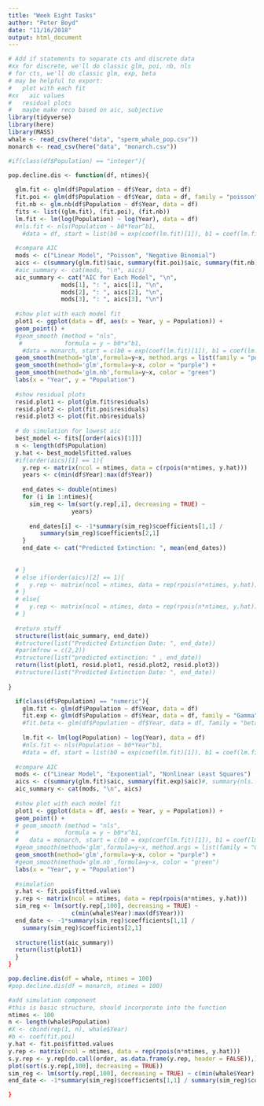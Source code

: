 ```yaml
---
title: "Week Eight Tasks"
author: "Peter Boyd"
date: "11/16/2018"
output: html_document
---
```


```r
# Add if statements to separate cts and discrete data
#xx for discrete, we'll do classic glm, poi, nb, nls
# for cts, we'll do classic glm, exp, beta
# may be helpful to export:
#   plot with each fit
#xx   aic values
#   residual plots
#   maybe make reco based on aic, subjective
library(tidyverse)
library(here)
library(MASS)
whale <- read_csv(here("data", "sperm_whale_pop.csv"))
monarch <- read_csv(here("data", "monarch.csv"))
```

```r
#if(class(df$Population) == "integer"){

pop.decline.dis <- function(df, ntimes){
  
  glm.fit <- glm(df$Population ~ df$Year, data = df)
  fit.poi <- glm(df$Population ~ df$Year, data = df, family = "poisson")
  fit.nb <- glm.nb(df$Population ~ df$Year, data = df)
  fits <- list((glm.fit), (fit.poi), (fit.nb))
  lm.fit <- lm(log(Population) ~ log(Year), data = df)
  #nls.fit <- nls(Population ~ b0*Year^b1, 
    #data = df, start = list(b0 = exp(coef(lm.fit)[1]), b1 = coef(lm.fit)[2]))
  
  #compare AIC
  mods <- c("Linear Model", "Poisson", "Negative Binomial")
  aics <- c(summary(glm.fit)$aic, summary(fit.poi)$aic, summary(fit.nb)$aic)
  #aic_summary <- cat(mods, "\n", aics)
  aic_summary <- cat("AIC for Each Model", "\n",
               mods[1], ": ", aics[1], "\n", 
               mods[2], ": ", aics[2], "\n",
               mods[3], ": ", aics[3], "\n")
  
  #show plot with each model fit
  plot1 <- ggplot(data = df, aes(x = Year, y = Population)) +
  geom_point() +
  #geom_smooth (method = "nls",
   #            formula = y ~ b0*x^b1, 
    #data = monarch, start = c(b0 = exp(coef(lm.fit)[1]), b1 = coef(lm.fit)[2]), color = "yellow") +
  geom_smooth(method='glm',formula=y~x, method.args = list(family = "poisson"), color = "orange") +
  geom_smooth(method='glm',formula=y~x, color = "purple") + 
  geom_smooth(method='glm.nb',formula=y~x, color = "green")
  labs(x = "Year", y = "Population")
  
  #show residual plots
  resid.plot1 <- plot(glm.fit$residuals)
  resid.plot2 <- plot(fit.poi$residuals)
  resid.plot3 <- plot(fit.nb$residuals)
  
  # do simulation for lowest aic
  best_model <- fits[[order(aics)[1]]]
  n <- length(df$Population)
  y.hat <- best_model$fitted.values
  #if(order(aics)[1] == 1){
    y.rep <- matrix(ncol = ntimes, data = c(rpois(n*ntimes, y.hat)))
    years <- c(min(df$Year):max(df$Year))
    
    end_dates <- double(ntimes)
    for (i in 1:ntimes){
      sim_reg <- lm(sort(y.rep[,i], decreasing = TRUE) ~
                  years)
    
      end_dates[i] <- -1*summary(sim_reg)$coefficients[1,1] /   
         summary(sim_reg)$coefficients[2,1]
    }
    end_date <- cat("Predicted Extinction: ", mean(end_dates))
    
    
  # }
  # else if(order(aics)[2] == 1){
  #   y.rep <- matrix(ncol = ntimes, data = rep(rpois(n*ntimes, y.hat)))
  # }
  # else{
  #   y.rep <- matrix(ncol = ntimes, data = rep(rpois(n*ntimes, y.hat)))
  # }
  
  #return stuff
  structure(list(aic_summary, end_date))
  #structure(list("Predicted Extinction Date: ", end_date))
  #par(mfrow = c(2,2))
  #structure(list("predicted extinction: " , end_date))
  return(list(plot1, resid.plot1, resid.plot2, resid.plot3))
  #structure(list("Predicted Extinction Date: ", end_date))
  
}
```







```r

  if(class(df$Population) == "numeric"){
    glm.fit <- glm(df$Population ~ df$Year, data = df)
    fit.exp <- glm(df$Population ~ df$Year, data = df, family = "Gamma")
    #fit.beta <- glm(df$Population ~ df$Year, data = df, family = "beta")
    
    lm.fit <- lm(log(Population) ~ log(Year), data = df)
    #nls.fit <- nls(Population ~ b0*Year^b1, 
    #data = df, start = list(b0 = exp(coef(lm.fit)[1]), b1 = coef(lm.fit)[2]))
  
  #compare AIC
  mods <- c("Linear Model", "Exponential", "Nonlinear Least Squares")
  aics <- c(summary(glm.fit)$aic, summary(fit.exp)$aic)#, summary(nls.fit)$aic)
  aic_summary <- cat(mods, "\n", aics)
  
  #show plot with each model fit
  plot1 <- ggplot(data = df, aes(x = Year, y = Population)) +
  geom_point() +
  # geom_smooth (method = "nls",
  #             formula = y ~ b0*x^b1, 
  #   data = monarch, start = c(b0 = exp(coef(lm.fit)[1]), b1 = coef(lm.fit)[2]), color = "yellow") +
  #geom_smooth(method='glm',formula=y~x, method.args = list(family = "Gamma"), color = "orange") +
  geom_smooth(method='glm',formula=y~x, color = "purple") + 
  #geom_smooth(method='glm.nb',formula=y~x, color = "green")
  labs(x = "Year", y = "Population") 
  
  #simulation
  y.hat <- fit.poi$fitted.values
  y.rep <- matrix(ncol = ntimes, data = rep(rpois(n*ntimes, y.hat)))
  sim_reg <- lm(sort(y.rep[,100], decreasing = TRUE) ~
                  c(min(whale$Year):max(df$Year)))
  end_date <- -1*summary(sim_reg)$coefficients[1,1] /   
    summary(sim_reg)$coefficients[2,1]
  
  structure(list(aic_summary))
  return(list(plot1))
  }
}
```

```r
pop.decline.dis(df = whale, ntimes = 100)
#pop.decline.dis(df = monarch, ntimes = 100)
```

```r
#add simulation component
#this is basic structure, should incorporate into the function
ntimes <- 100
n <- length(whale$Population)
#X <- cbind(rep(1, n), whale$Year)
#b <- coef(fit.poi)
y.hat <- fit.poi$fitted.values
y.rep <- matrix(ncol = ntimes, data = rep(rpois(n*ntimes, y.hat)))
s.y.rep <- y.rep[do.call(order, as.data.frame(y.rep, header = FALSE)),]
plot(sort(s.y.rep[,100], decreasing = TRUE))
sim_reg <- lm(sort(y.rep[,100], decreasing = TRUE) ~ c(min(whale$Year):max(df$Year)))
end_date <- -1*summary(sim_reg)$coefficients[1,1] / summary(sim_reg)$coefficients[2,1] 

}
```

